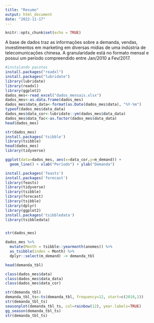 ```yaml
---
title: "Resumo"
output: html_document
date: "2022-11-17"
---
```


```r
knitr::opts_chunk$set(echo = TRUE)
```
A base de dados traz as informações sobre a demanda, vendas, investimentos em marketing em diversas mídias de uma indústria de telecomunicações chinesa.
A granularidade está no formato mensal e possui um período compreendido entre Jan/2010 a Fev/2017.

```r
#instalando pacotes
install.packages("readxl")
install.packages("lubridate")
library(lubridate)
library(readxl)
library(ggplot2)
dados_mes<-read_excel("dados_mensais.xlsx")
dados_mes<-as.data.frame(dados_mes)
dados_mes$data_data<-format(as.Date(dados_mes$data), "%Y-%m")
typeof(dados_mes$data_data)
dados_mes$data_cor<-lubridate::ym(dados_mes$data_data)
dados_mes$data_fac<-as.factor(dados_mes$data_data)
head(dados_mes)

str(dados_mes)
install.packages('tsibble')
library(tsibble)
head(dados_mes)
library(tidyverse)

```

```r
ggplot(data=dados_mes, aes(x=data_cor,y=m_demand)) +
  geom_line() + xlab("Período") + ylab("Demanda")


```


```r
install.packages('feasts')
install.packages('forecast')
library(feasts)
library(tidyverse)
library(tsibble)
library(forecast)
library(tsibble)
library(dplyr)
library(ggplot2)
install.packages('tsibbledata')
library(tsibbledata)


str(dados_mes)
```

```r

dados_mes %>%
  mutate(Month = tsibble::yearmonth(anomes)) %>%
  as_tsibble(index = Month) %>%
  dplyr::select(m_demand) -> demanda_tbl

head(demanda_tbl)

class(dados_mes$data)
class(dados_mes$data_data)
class(dados_mes$data_cor)
```

```r
str(demanda_tbl)
demanda_tbl_ts<-ts(demanda_tbl, frequency=12, start=c(2010,1))
str(demanda_tbl_ts)
seasonplot(demanda_tbl_ts, col=rainbow(12), year.labels=TRUE)
gg_season(demanda_tbl_ts)
str(demanda_tbl_ts)
```

```{}



```

